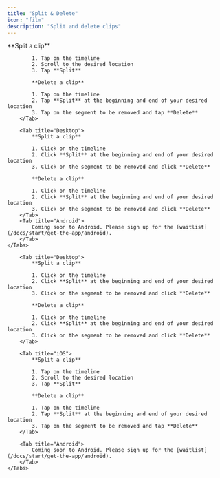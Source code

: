```yaml
---
title: "Split & Delete"
icon: "film"
description: "Split and delete clips"
---
```


<div id="ios-tab">
    <Tabs>
        <Tab title="iOS">
            **Split a clip**

            1. Tap on the timeline
            2. Scroll to the desired location
            3. Tap **Split**

            **Delete a clip**

            1. Tap on the timeline
            2. Tap **Split** at the beginning and end of your desired location
            3. Tap on the segment to be removed and tap **Delete**
        </Tab>

        <Tab title="Desktop">
            **Split a clip**

            1. Click on the timeline
            2. Click **Split** at the beginning and end of your desired location
            3. Click on the segment to be removed and click **Delete**

            **Delete a clip**

            1. Click on the timeline
            2. Click **Split** at the beginning and end of your desired location
            3. Click on the segment to be removed and click **Delete**
        </Tab>
        <Tab title="Android">
            Coming soon to Android. Please sign up for the [waitlist](/docs/start/get-the-app/android).
        </Tab>
    </Tabs>
</div>


<div id="desktop-tab">
    <Tabs>

        <Tab title="Desktop">
            **Split a clip**

            1. Click on the timeline
            2. Click **Split** at the beginning and end of your desired location
            3. Click on the segment to be removed and click **Delete**

            **Delete a clip**

            1. Click on the timeline
            2. Click **Split** at the beginning and end of your desired location
            3. Click on the segment to be removed and click **Delete**
        </Tab>

        <Tab title="iOS">
            **Split a clip**

            1. Tap on the timeline
            2. Scroll to the desired location
            3. Tap **Split**

            **Delete a clip**

            1. Tap on the timeline
            2. Tap **Split** at the beginning and end of your desired location
            3. Tap on the segment to be removed and tap **Delete**
        </Tab>

        <Tab title="Android">
            Coming soon to Android. Please sign up for the [waitlist](/docs/start/get-the-app/android).
        </Tab>
    </Tabs>
</div>